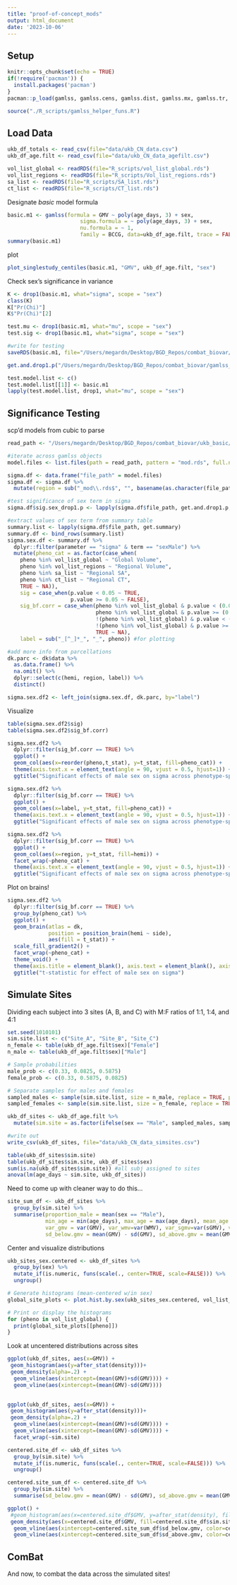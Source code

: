 ```yaml
---
title: "proof-of-concept_mods"
output: html_document
date: '2023-10-06'
---
```


## Setup

```r
knitr::opts_chunk$set(echo = TRUE)
if(!require('pacman')) {
  install.packages('pacman')
}
pacman::p_load(gamlss, gamlss.cens, gamlss.dist, gamlss.mx, gamlss.tr, ggplot2, tidyverse, ggpubr, skimr, gamlss.data, data.table, nlme, devtools, slider, tidymodels, broom.mixed, ggseg)

source("./R_scripts/gamlss_helper_funs.R")
```

## Load Data

```r
ukb_df_totals <- read_csv(file="data/ukb_CN_data.csv")
ukb_df_age.filt <- read_csv(file="data/ukb_CN_data_agefilt.csv")

vol_list_global <- readRDS(file="R_scripts/vol_list_global.rds")
vol_list_regions <- readRDS(file="R_scripts/Vol_list_regions.rds")
sa_list <- readRDS(file="R_scripts/SA_list.rds")
ct_list <- readRDS(file="R_scripts/CT_list.rds")
```

Designate *basic* model formula

```r
basic.m1 <- gamlss(formula = GMV ~ poly(age_days, 3) + sex,
                       sigma.formula = ~ poly(age_days, 3) + sex,
                       nu.formula = ~ 1,
                       family = BCCG, data=ukb_df_age.filt, trace = FALSE)
summary(basic.m1)
```

plot

```r
plot_singlestudy_centiles(basic.m1, "GMV", ukb_df_age.filt, "sex")
```

Check sex's significance in variance

```r
K <- drop1(basic.m1, what="sigma", scope = "sex")
class(K)
K["Pr(Chi)"]
K$"Pr(Chi)"[2]

test.mu <- drop1(basic.m1, what="mu", scope = "sex")
test.sig <- drop1(basic.m1, what="sigma", scope = "sex")

#write for testing
saveRDS(basic.m1, file="/Users/megardn/Desktop/BGD_Repos/combat_biovar/gamlss_basic_test_mod.rds")

get.and.drop1.p("/Users/megardn/Desktop/BGD_Repos/combat_biovar/gamlss_basic_test_mod.rds", moment="sigma", term="sex")

test.model.list <- c()
test.model.list[[1]] <- basic.m1
lapply(test.model.list, drop1, what="mu", scope = "sex")
```

## Significance Testing

scp'd models from cubic to parse

```r
read_path <- "/Users/megardn/Desktop/BGD_Repos/combat_biovar/ukb_basic/gamlss_objs" #path to bfp models
```

```r
#iterate across gamlss objects
model.files <- list.files(path = read_path, pattern = "mod.rds", full.names = TRUE)

sigma.df <- data.frame("file_path" = model.files)
sigma.df <- sigma.df %>%
  mutate(region = sub("_mod\\.rds$", "", basename(as.character(file_path))))

#test significance of sex term in sigma
sigma.df$sig.sex_drop1.p <- lapply(sigma.df$file_path, get.and.drop1.p, moment="sigma", term="sex")

#extract values of sex term from summary table
summary.list <- lapply(sigma.df$file_path, get.summary)
summary.df <- bind_rows(summary.list)
sigma.sex.df <- summary.df %>%
  dplyr::filter(parameter == "sigma" & term == "sexMale") %>%
  mutate(pheno_cat = as.factor(case_when(
    pheno %in% vol_list_global ~ "Global Volume",
    pheno %in% vol_list_regions ~ "Regional Volume",
    pheno %in% sa_list ~ "Regional SA",
    pheno %in% ct_list ~ "Regional CT",
    TRUE ~ NA)),
    sig = case_when(p.value < 0.05 ~ TRUE,
                    p.value >= 0.05 ~ FALSE),
    sig_bf.corr = case_when(pheno %in% vol_list_global & p.value < (0.05/length(vol_list_global)) ~ TRUE,
                            pheno %in% vol_list_global & p.value >= (0.05/length(vol_list_global)) ~ FALSE,
                            !(pheno %in% vol_list_global) & p.value < (0.05/length(ct_list)) ~ TRUE,
                            !(pheno %in% vol_list_global) & p.value >= (0.05/length(ct_list)) ~ FALSE,
                            TRUE ~ NA),
    label = sub("_[^_]*_", "_", pheno)) #for plotting

#add more info from parcellations
dk.parc <- dk$data %>%
  as.data.frame() %>%
  na.omit() %>%
  dplyr::select(c(hemi, region, label)) %>%
  distinct()

sigma.sex.df2 <- left_join(sigma.sex.df, dk.parc, by="label")
```

Visualize

```r
table(sigma.sex.df2$sig)
table(sigma.sex.df2$sig_bf.corr)
```

```r
sigma.sex.df2 %>%
  dplyr::filter(sig_bf.corr == TRUE) %>%
  ggplot() +
  geom_col(aes(x=reorder(pheno,t_stat), y=t_stat, fill=pheno_cat)) + 
  theme(axis.text.x = element_text(angle = 90, vjust = 0.5, hjust=1)) +
  ggtitle("Significant effects of male sex on sigma across phenotype-specific brain charts")

sigma.sex.df2 %>%
  dplyr::filter(sig_bf.corr == TRUE) %>%
  ggplot() +
  geom_col(aes(x=label, y=t_stat, fill=pheno_cat)) + 
  theme(axis.text.x = element_text(angle = 90, vjust = 0.5, hjust=1)) +
  ggtitle("Significant effects of male sex on sigma across phenotype-specific brain charts")

sigma.sex.df2 %>%
  dplyr::filter(sig_bf.corr == TRUE) %>%
  ggplot() +
  geom_col(aes(x=region, y=t_stat, fill=hemi)) + 
  facet_wrap(~pheno_cat) +
  theme(axis.text.x = element_text(angle = 90, vjust = 0.5, hjust=1)) +
  ggtitle("Significant effects of male sex on sigma across phenotype-specific brain charts")
```

Plot on brains!

```r
sigma.sex.df2 %>%
  dplyr::filter(sig_bf.corr == TRUE) %>%
  group_by(pheno_cat) %>%
  ggplot() +
  geom_brain(atlas = dk, 
             position = position_brain(hemi ~ side),
             aes(fill = t_stat)) +
  scale_fill_gradient2() +
  facet_wrap(~pheno_cat) +
  theme_void() +
  theme(axis.title = element_blank(), axis.text = element_blank(), axis.ticks = element_blank()) +
  ggtitle("t-statistic for effect of male sex on sigma")
```

## Simulate Sites
Dividing each subject into 3 sites (A, B, and C) with M:F ratios of 1:1, 1:4, and 4:1

```r
set.seed(1010101)
sim.site.list <- c("Site_A", "Site_B", "Site_C")
n_female <- table(ukb_df_age.filt$sex)["Female"]
n_male <- table(ukb_df_age.filt$sex)["Male"]

# Sample probabilities
male_prob <- c(0.33, 0.0825, 0.5875)
female_prob <- c(0.33, 0.5875, 0.0825)

# Separate samples for males and females
sampled_males <- sample(sim.site.list, size = n_male, replace = TRUE, prob = male_prob)
sampled_females <- sample(sim.site.list, size = n_female, replace = TRUE, prob = female_prob)

ukb_df_sites <- ukb_df_age.filt %>%
  mutate(sim.site = as.factor(ifelse(sex == "Male", sampled_males, sampled_females)))

#write out
write_csv(ukb_df_sites, file="data/ukb_CN_data_simsites.csv")
```

```r
table(ukb_df_sites$sim.site)
table(ukb_df_sites$sim.site, ukb_df_sites$sex)
sum(is.na(ukb_df_sites$sim.site)) #all subj assigned to sites
anova(lm(age_days ~ sim.site, ukb_df_sites))
```

Need to come up with cleaner way to do this...

```r
site_sum_df <- ukb_df_sites %>%
  group_by(sim.site) %>%
  summarise(proportion_male = mean(sex == "Male"),
            min_age = min(age_days), max_age = max(age_days), mean_age = mean(age_days), 
            var_gmv = var(GMV), var_wmv=var(WMV), var_sgmv=var(sGMV), var_ven = var(Ventricles),
            sd_below.gmv = mean(GMV) - sd(GMV), sd_above.gmv = mean(GMV) + sd(GMV))
```

Center and visualize distributions

```r
ukb_sites_sex.centered <- ukb_df_sites %>%
  group_by(sex) %>%
  mutate_if(is.numeric, funs(scale(., center=TRUE, scale=FALSE))) %>%
  ungroup()
```

```r
# Generate histograms (mean-centered w/in sex)
global_site_plots <- plot.hist.by.sex(ukb_sites_sex.centered, vol_list_global, facet_fac = "sim.site")

# Print or display the histograms
for (pheno in vol_list_global) {
  print(global_site_plots[[pheno]])
}
```

Look at uncentered distributions across sites
```r
ggplot(ukb_df_sites, aes(x=GMV)) + 
 geom_histogram(aes(y=after_stat(density)))+
 geom_density(alpha=.2) +
  geom_vline(aes(xintercept=(mean(GMV)+sd(GMV)))) +
  geom_vline(aes(xintercept=(mean(GMV)-sd(GMV))))
  

ggplot(ukb_df_sites, aes(x=GMV)) + 
 geom_histogram(aes(y=after_stat(density)))+
 geom_density(alpha=.2) +
  geom_vline(aes(xintercept=(mean(GMV)+sd(GMV)))) +
  geom_vline(aes(xintercept=(mean(GMV)-sd(GMV)))) +
  facet_wrap(~sim.site)
```

```r
centered.site_df <- ukb_df_sites %>%
  group_by(sim.site) %>%
  mutate_if(is.numeric, funs(scale(., center=TRUE, scale=FALSE))) %>%
  ungroup()

centered.site_sum_df <- centered.site_df %>%
  group_by(sim.site) %>%
  summarise(sd_below.gmv = mean(GMV) - sd(GMV), sd_above.gmv = mean(GMV) + sd(GMV))

ggplot() + 
 #geom_histogram(aes(x=centered.site_df$GMV, y=after_stat(density), fill=centered.site_df$sim.site, color=centered.site_df$sim.site), alpha = .2)+
 geom_density(aes(x=centered.site_df$GMV, fill=centered.site_df$sim.site, color=centered.site_df$sim.site), alpha=.4) +
  geom_vline(aes(xintercept=centered.site_sum_df$sd_below.gmv, color=centered.site_sum_df$sim.site)) +
  geom_vline(aes(xintercept=centered.site_sum_df$sd_above.gmv, color=centered.site_sum_df$sim.site))
```

## ComBat

And now, to combat the data across the simulated sites!
